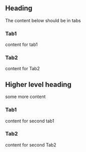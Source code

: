 ## Heading

The content below should be in tabs

<!-- tabs -->

### Tab1

content for tab1

### Tab2

content for Tab2

## Higher level heading

some more content

<!-- tabs -->

### Tab1

content for second tab1

### Tab2

content for second Tab2
